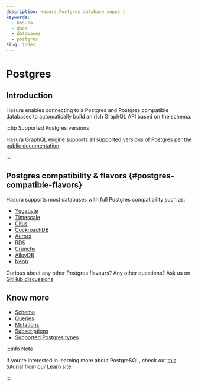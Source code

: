 ```yaml
---
description: Hasura Postgres database support
keywords:
  - hasura
  - docs
  - databases
  - postgres
slug: index
---
```


# Postgres

## Introduction

Hasura enables connecting to a Postgres and Postgres compatible databases to automatically build an rich GraphQL API
based on the schema.

:::tip Supported Postgres versions

Hasura GraphQL engine supports all supported versions of Postgres per the
[public documentation](https://www.postgresql.org/support/versioning/).

:::

## Postgres compatibility & flavors {#postgres-compatible-flavors}

Hasura supports most databases with full Postgres compatibility such as:
- [Yugabyte](https://www.yugabyte.com/)
- [Timescale](https://www.timescale.com/)
- [Citus](https://www.citusdata.com/)
- [CockroachDB](https://www.cockroachlabs.com/product/)
- [Aurora](https://docs.aws.amazon.com/AmazonRDS/latest/AuroraUserGuide/Aurora.AuroraPostgreSQL.html)
- [RDS](https://aws.amazon.com/rds/postgresql/)
- [Crunchy](https://www.crunchydata.com/)
- [AlloyDB](https://cloud.google.com/alloydb)
- [Neon](https://neon.tech/)

Curious about any other Postgres flavours? Any other questions? Ask us on
[GitHub discussions](https://github.com/hasura/graphql-engine/discussions)

## Know more

- [Schema](/schema/postgres/index.mdx)
- [Queries](/queries/postgres/index.mdx)
- [Mutations](/mutations/postgres/index.mdx)
- [Subscriptions](/subscriptions/postgres/index.mdx)
- [Supported Postgres types](/schema/postgres/postgresql-types.mdx)

:::info Note

If you're interested in learning more about PostgreSQL, check out
[this tutorial](https://hasura.io/learn/database/postgresql/introduction/) from our Learn site.

:::
